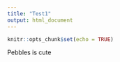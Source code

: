 ```yaml
---
title: "Test1"
output: html_document
---
```


```r
knitr::opts_chunk$set(echo = TRUE)
```

Pebbles is cute